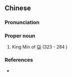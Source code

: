 ==Chinese==
{{zh-forms}}

===Pronunciation===
{{zh-pron
|m=Mǐn Wáng
|cat=pn
}}

===Proper noun===
{{zh-proper noun}}

# King Min of [[w:Qi (state)|Qi]] (323 {{B.C.E.}} - 284 {{B.C.E.}})

===References===
* {{pedialite|齊湣王|lang=zh}}